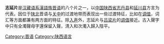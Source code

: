 {{Infobox language
|name=志延片
|states=[[中国|中国]]
|region=
|speakers=?
|familycolor=Sino-Tibetan
|fam1=[[汉藏语系|汉藏语系]]
|fam2=[[漢語族|漢語族]]
|fam3=[[晋语|晋语]]
|map=晉語分區圖2006版.png
|mapcaption=晉語志延片在中國的分布位置（''紫色''）
|isoexception=dialect
|glotto=none
}}
'''志延片'''是[[汉藏语系|汉藏语系]][[漢語族|漢語族]][[晋语|晋语]]的八个片之一，以[[中国|中国]][[陕西省|陕西省]][[志丹县|志丹县]]和[[延川县|延川县]]方言为代表。因位于[[陕北|陕北]]晋语与[[关中|关中]]的过渡地带而表现出一些过渡特征，比如在[[调值|调值]]，词汇等方面都兼有两方面的特征。除[[入声|入声]]外，志延片与[[吕梁片|吕梁片]]的[[调值|调值]]接近。古入聲字中只有全濁聲母字還保留入聲，清入和次濁入歸入陰平。

{{晉語}}
{{漢語}}
{{Lang-stub}}
[[Category:晋语|Category:晋语]]
[[Category:陕西语言|Category:陕西语言]]